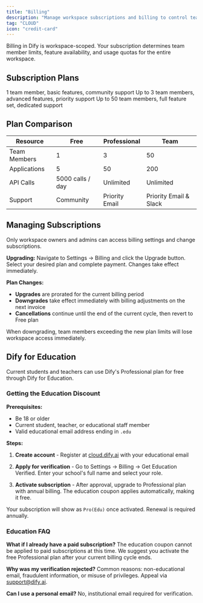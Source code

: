 ```yaml
---
title: "Billing"
description: "Manage workspace subscriptions and billing to control team size and feature access"
tag: "CLOUD"
icon: "credit-card"
---
```


Billing in Dify is workspace-scoped. Your subscription determines team member limits, feature availability, and usage quotas for the entire workspace.

## Subscription Plans

<CardGroup cols={3}>
  <Card title="Free" icon="gift">
    1 team member, basic features, community support
  </Card>
  <Card title="Professional" icon="rocket">
    Up to 3 team members, advanced features, priority support
  </Card>
  <Card title="Team" icon="users">
    Up to 50 team members, full feature set, dedicated support
  </Card>
</CardGroup>

## Plan Comparison

| Resource | Free | Professional | Team |
|----------|------|--------------|------|
| Team Members | 1 | 3 | 50 |
| Applications | 5 | 50 | 200 |
| API Calls | 5000 calls / day | Unlimited | Unlimited |
| Support | Community | Priority Email | Priority Email & Slack |

## Managing Subscriptions

Only workspace owners and admins can access billing settings and change subscriptions.

**Upgrading:** Navigate to Settings → Billing and click the Upgrade button. Select your desired plan and complete payment. Changes take effect immediately.

**Plan Changes:** 
- **Upgrades** are prorated for the current billing period
- **Downgrades** take effect immediately with billing adjustments on the next invoice
- **Cancellations** continue until the end of the current cycle, then revert to Free plan

<Warning>
When downgrading, team members exceeding the new plan limits will lose workspace access immediately.
</Warning>

## Dify for Education

Current students and teachers can use Dify's Professional plan for free through Dify for Education.

### Getting the Education Discount

**Prerequisites:**
- Be 18 or older
- Current student, teacher, or educational staff member
- Valid educational email address ending in `.edu`

**Steps:**

1. **Create account** - Register at [cloud.dify.ai](https://cloud.dify.ai/signin) with your educational email

2. **Apply for verification** - Go to Settings → Billing → Get Education Verified. Enter your school's full name and select your role.

3. **Activate subscription** - After approval, upgrade to Professional plan with annual billing. The education coupon applies automatically, making it free.

Your subscription will show as `Pro(Edu)` once activated. Renewal is required annually.

### Education FAQ

**What if I already have a paid subscription?**
The education coupon cannot be applied to paid subscriptions at this time. We suggest you activate the free Professional plan after your current billing cycle ends.

**Why was my verification rejected?**
Common reasons: non-educational email, fraudulent information, or misuse of privileges. Appeal via support@dify.ai.

**Can I use a personal email?**
No, institutional email required for verification.
